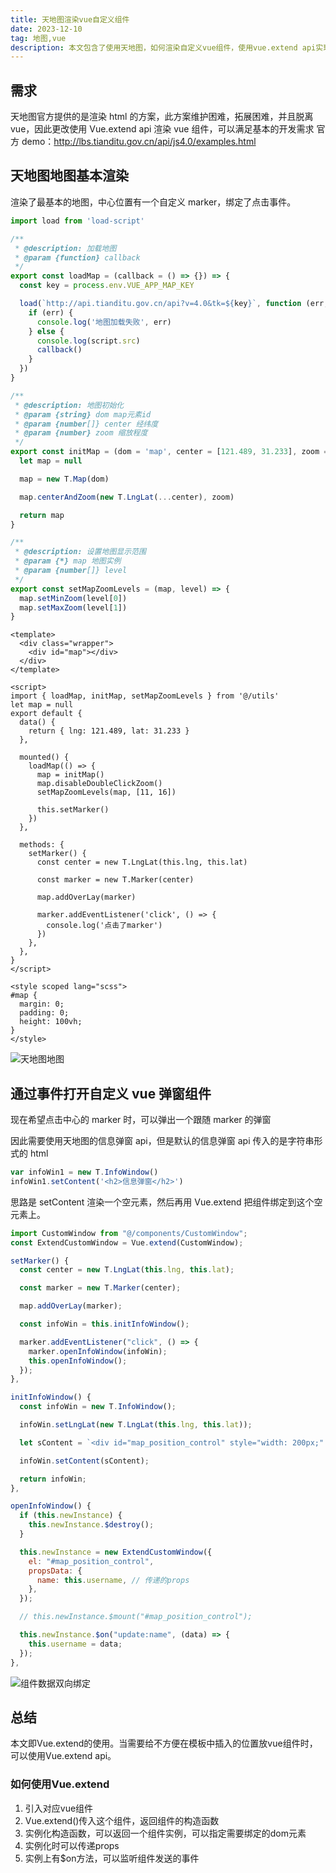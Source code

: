 ```yaml
---
title: 天地图渲染vue自定义组件
date: 2023-12-10
tag: 地图,vue
description: 本文包含了使用天地图，如何渲染自定义vue组件，使用vue.extend api实现，并且可以使用事件绑定、属性传递等vue api。
---
```


## 需求

天地图官方提供的是渲染 html 的方案，此方案维护困难，拓展困难，并且脱离 vue，因此更改使用 Vue.extend api 渲染 vue 组件，可以满足基本的开发需求
官方 demo：http://lbs.tianditu.gov.cn/api/js4.0/examples.html

## 天地图地图基本渲染

渲染了最基本的地图，中心位置有一个自定义 marker，绑定了点击事件。

```js
import load from 'load-script'

/**
 * @description: 加载地图
 * @param {function} callback
 */
export const loadMap = (callback = () => {}) => {
  const key = process.env.VUE_APP_MAP_KEY

  load(`http://api.tianditu.gov.cn/api?v=4.0&tk=${key}`, function (err, script) {
    if (err) {
      console.log('地图加载失败', err)
    } else {
      console.log(script.src)
      callback()
    }
  })
}

/**
 * @description: 地图初始化
 * @param {string} dom map元素id
 * @param {number[]} center 经纬度
 * @param {number} zoom 缩放程度
 */
export const initMap = (dom = 'map', center = [121.489, 31.233], zoom = 15) => {
  let map = null

  map = new T.Map(dom)

  map.centerAndZoom(new T.LngLat(...center), zoom)

  return map
}

/**
 * @description: 设置地图显示范围
 * @param {*} map 地图实例
 * @param {number[]} level
 */
export const setMapZoomLevels = (map, level) => {
  map.setMinZoom(level[0])
  map.setMaxZoom(level[1])
}
```

```vue
<template>
  <div class="wrapper">
    <div id="map"></div>
  </div>
</template>

<script>
import { loadMap, initMap, setMapZoomLevels } from '@/utils'
let map = null
export default {
  data() {
    return { lng: 121.489, lat: 31.233 }
  },

  mounted() {
    loadMap(() => {
      map = initMap()
      map.disableDoubleClickZoom()
      setMapZoomLevels(map, [11, 16])

      this.setMarker()
    })
  },

  methods: {
    setMarker() {
      const center = new T.LngLat(this.lng, this.lat)

      const marker = new T.Marker(center)

      map.addOverLay(marker)

      marker.addEventListener('click', () => {
        console.log('点击了marker')
      })
    },
  },
}
</script>

<style scoped lang="scss">
#map {
  margin: 0;
  padding: 0;
  height: 100vh;
}
</style>
```

![天地图地图](http://116.198.244.73:9000/images/202401191950044.png)

## 通过事件打开自定义 vue 弹窗组件

现在希望点击中心的 marker 时，可以弹出一个跟随 marker 的弹窗

因此需要使用天地图的信息弹窗 api，但是默认的信息弹窗 api 传入的是字符串形式的 html

```js
var infoWin1 = new T.InfoWindow()
infoWin1.setContent('<h2>信息弹窗</h2>')
```

思路是 setContent 渲染一个空元素，然后再用 Vue.extend 把组件绑定到这个空元素上。

```js
import CustomWindow from "@/components/CustomWindow";
const ExtendCustomWindow = Vue.extend(CustomWindow);
```

```js showLineNumbers {8,12,21,33}
setMarker() {
  const center = new T.LngLat(this.lng, this.lat);

  const marker = new T.Marker(center);

  map.addOverLay(marker);

  const infoWin = this.initInfoWindow();

  marker.addEventListener("click", () => {
    marker.openInfoWindow(infoWin);
    this.openInfoWindow();
  });
},

initInfoWindow() {
  const infoWin = new T.InfoWindow();

  infoWin.setLngLat(new T.LngLat(this.lng, this.lat));

  let sContent = `<div id="map_position_control" style="width: 200px;" />`;

  infoWin.setContent(sContent);

  return infoWin;
},

openInfoWindow() {
  if (this.newInstance) {
    this.newInstance.$destroy();
  }

  this.newInstance = new ExtendCustomWindow({
    el: "#map_position_control",
    propsData: {
      name: this.username, // 传递的props
    },
  });

  // this.newInstance.$mount("#map_position_control");

  this.newInstance.$on("update:name", (data) => {
    this.username = data;
  });
},
```

![组件数据双向绑定](http://116.198.244.73:9000/images/202401192019041.png)

## 总结

本文即Vue.extend的使用。当需要给不方便在模板中插入的位置放vue组件时，可以使用Vue.extend api。

### 如何使用Vue.extend

1. 引入对应vue组件
2. Vue.extend()传入这个组件，返回组件的构造函数
3. 实例化构造函数，可以返回一个组件实例，可以指定需要绑定的dom元素
4. 实例化时可以传递props
5. 实例上有$on方法，可以监听组件发送的事件